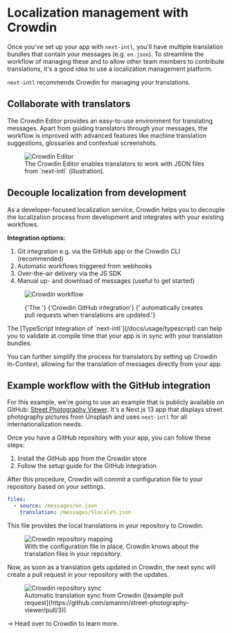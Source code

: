 
# Localization management with Crowdin

Once you've set up your app with `next-intl`, you'll have multiple translation bundles that contain your messages (e.g. `en.json`). To streamline the workflow of managing these and to allow other team members to contribute translations, it's a good idea to use a localization management platform.

`next-intl` recommends <PartnerContentLink href="https://crowdin.com/teams/engineering">Crowdin</PartnerContentLink> for managing your translations.

## Collaborate with translators

The Crowdin Editor provides an easy-to-use environment for translating messages. Apart from guiding translators through your messages, the workflow is improved with advanced features like machine translation suggestions, glossaries and contextual screenshots.

<figure>
  <div className="max-w-lg">
    <PartnerContentLink href="https://crowdin.com/page/freelance-translators">
      <Image
        className="screenshot"
        src="/crowdin-editor-schematic.png"
        width={899}
        height={732}
        alt="Crowdin Editor"
      />
    </PartnerContentLink>
  </div>
  <figcaption>
    The Crowdin Editor enables translators to work with JSON files from
    `next-intl` (illustration).
  </figcaption>
</figure>

## Decouple localization from development

As a developer-focused localization service, Crowdin helps you to decouple the localization process from development and integrates with your existing workflows.

**Integration options:**

1. Git integration e.g. via the <PartnerContentLink href="https://support.crowdin.com/github-integration/">GitHub app</PartnerContentLink> or the <PartnerContentLink href="https://developer.crowdin.com/cli-tool/">Crowdin CLI</PartnerContentLink> (recommended)
2. Automatic workflows triggered from <PartnerContentLink href="https://developer.crowdin.com/api/v2/#tag/Webhooks">webhooks</PartnerContentLink>
3. Over-the-air delivery via the <PartnerContentLink href="https://developer.crowdin.com/sdk-ota-web/">JS SDK</PartnerContentLink>
4. Manual up- and download of messages (useful to get started)

<figure>
  <div className="max-w-2xl">
    <PartnerContentLink href="https://crowdin.com/teams/engineering">
      <Image
        src="/crowdin-workflow.png"
        width={858}
        height={332}
        alt="Crowdin workflow"
        className="dark:contrast-75 dark:invert"
      />
    </PartnerContentLink>
  </div>
  <figcaption>
    <p>
      {'The '}
      <PartnerContentLink href="https://support.crowdin.com/github-integration/">
        {'Crowdin GitHub integration'}
      </PartnerContentLink>
      {' automatically creates pull requests when translations are updated.'}
    </p>
  </figcaption>
</figure>

<Callout>
  The [TypeScript integration of `next-intl`](/docs/usage/typescript) can help
  you to validate at compile time that your app is in sync with your translation
  bundles.
</Callout>

You can further simplify the process for translators by setting up <PartnerContentLink href="https://developer.crowdin.com/in-context-localization/">Crowdin In-Context</PartnerContentLink>, allowing for the translation of messages directly from your app.

## Example workflow with the GitHub integration

For this example, we're going to use an example that is publicly available on GitHub: [Street Photography Viewer](https://github.com/amannn/street-photography-viewer). It's a Next.js 13 app that displays street photography pictures from Unsplash and uses `next-intl` for all internationalization needs.

Once you have a GitHub repository with your app, you can follow these steps:

1. Install <PartnerContentLink href="https://store.crowdin.com/github">the GitHub app from the Crowdin store</PartnerContentLink>
2. Follow <PartnerContentLink href="https://support.crowdin.com/github-integration/">the setup guide for the GitHub integration</PartnerContentLink>

After this procedure, Crowdin will commit a configuration file to your repository based on your settings.

```yml filename="crowdin.yml"
files:
  - source: /messages/en.json
    translation: /messages/%locale%.json
```

This file provides the local translations in your repository to Crowdin.

<figure>
  <div className="max-w-2xl">
    <Image
      className="screenshot"
      src="/crowdin-repo-mapping.png"
      width={753}
      height={393}
      alt="Crowdin repository mapping"
    />
  </div>
  <figcaption>
    With the configuration file in place, Crowdin knows about the translation
    files in your repository.
  </figcaption>
</figure>

Now, as soon as a translation gets updated in Crowdin, the next sync will create a pull request in your repository with the updates.

<figure>
  <div className="max-w-2xl">
    <Image
      className="screenshot"
      src="/crowdin-repo-sync.png"
      width={805}
      height={371}
      alt="Crowdin repository sync"
    />
  </div>
  <figcaption>
    Automatic translation sync from Crowdin ([example pull
    request](https://github.com/amannn/street-photography-viewer/pull/3))
  </figcaption>
</figure>

→ Head over to <PartnerContentLink href="https://crowdin.com/">Crowdin</PartnerContentLink> to learn more.
